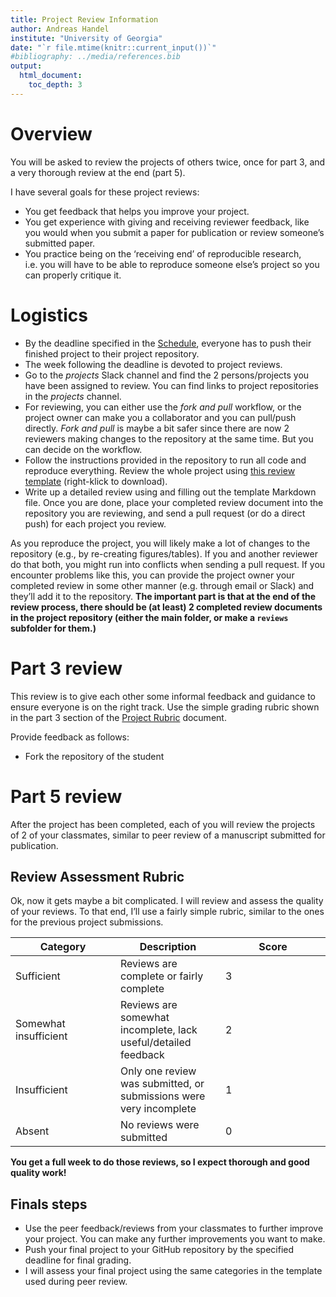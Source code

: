 ```yaml
---
title: Project Review Information 
author: Andreas Handel
institute: "University of Georgia"
date: "`r file.mtime(knitr::current_input())`"
#bibliography: ../media/references.bib
output: 
  html_document:
    toc_depth: 3
---
```



# Overview

You will be asked to review the projects of others twice, once for part 3, and a very thorough review at the end (part 5).

I have several goals for these project reviews:

* You get feedback that helps you improve your project.
* You get experience with giving and receiving reviewer feedback, like you would when you submit a paper for publication or review someone's submitted paper.
* You practice being on the 'receiving end' of reproducible research, i.e. you will have to be able to reproduce someone else's project so you can properly critique it.



# Logistics
* By the deadline specified in the [Schedule](./Course_Schedule.html), everyone has to push their finished project to their project repository. 
* The week following the deadline is devoted to project reviews. 
* Go to the _projects_ Slack channel and find the 2 persons/projects you have been assigned to review. You can find links to project repositories in the _projects_ channel.
*
For reviewing, you can either use the _fork and pull_ workflow, or the project owner can make you a collaborator and you can pull/push directly. _Fork and pull_ is maybe a bit safer since there are now 2 reviewers making changes to the repository at the same time. But you can decide on the workflow.
* Follow the instructions provided in the repository to run all code and reproduce everything. Review the whole project using [this review template](https://raw.githubusercontent.com/andreashandel/MADAcourse/master/docs/rfiles/Project_Review_Template.Rmd) (right-klick to download).
* Write up a detailed review using and filling out the template Markdown file. Once you are done, place your completed review document into the repository you are reviewing, and send a pull request (or do a direct push) for each project you review.

:::note
As you reproduce the project, you will likely make a lot of changes to the repository (e.g., by re-creating figures/tables). If you and another reviewer do that both, you might run into conflicts when sending a pull request. If you encounter problems like this, you can provide the project owner your completed review in some other manner (e.g. through email or Slack) and they'll add it to the repository. **The important part is that at the end of the review process, there should be (at least) 2 completed review documents in the project repository (either the main folder, or make a `reviews` subfolder for them.)**
:::



# Part 3 review

This review is to give each other some informal feedback and guidance to ensure everyone is on the right track. Use the simple grading rubric shown in the part 3 section of the [Project Rubric](./Project_Rubric.html) document.

Provide feedback as follows:

* Fork the repository of the student





# Part 5 review


After the project has been completed, each of you will review the projects of 2 of your classmates, similar to peer review of a manuscript submitted for publication.


## Review Assessment Rubric
Ok, now it gets maybe a bit complicated. I will review and assess the quality of your reviews. To that end, I'll use a fairly simple rubric, similar to the ones for the previous project submissions.

| **Category** | **Description**  | **Score** |
| --- | --- | --- |
| Sufficient | Reviews are complete or fairly complete | 3 |
| Somewhat insufficient | Reviews are somewhat incomplete, lack useful/detailed feedback | 2 |
| Insufficient | Only one review was submitted, or submissions were very incomplete | 1 |
| Absent | No reviews were submitted | 0 |

**You get a full week to do those reviews, so I expect thorough and good quality work!**


## Finals steps
* Use the peer feedback/reviews from your classmates to further improve your project. You can make any further improvements you want to make.
* Push your final project to your GitHub repository by the specified deadline for final grading.
* I will assess your final project using the same categories in the template used during peer review.